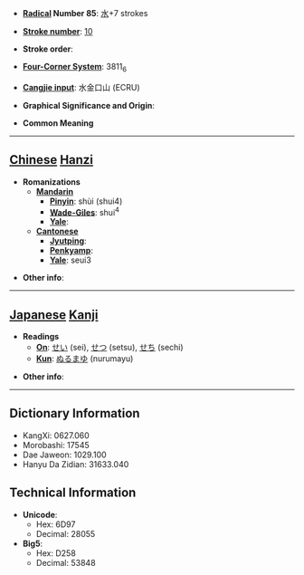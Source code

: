 * '''[[Wiktionary:Chinese radical index| Radical]] Number 85''': [[Wiktionary:Chinese radical index 水|水]]+7 strokes

* '''[[Wiktionary:Chinese total strokes index|Stroke number]]''': [[Wiktionary:Chinese total strokes index 10|10]]

* '''Stroke order''': 

* '''[[Wiktionary:Chinese four corner index|Four-Corner System]]''': 3811<sub>6</sub>

* '''[[Wiktionary:Chinese Cangjie index|Cangjie input]]''': 水金口山 (ECRU)

* '''Graphical Significance and Origin''': 

* '''Common Meaning'''

----

== [[Chinese]] [[Hanzi]] ==

* '''Romanizations'''
** '''[[Mandarin]]'''
*** '''[[Pinyin]]''': shùi (shui4)
*** '''[[Wade-Giles]]''': shui<sup>4</sup>
*** '''[[Yale]]''': 
** '''[[Cantonese]]'''
*** '''[[Jyutping]]''':
*** '''[[Penkyamp]]''': 
*** '''[[Yale]]''': seui3

* '''Other info''': 

----

== [[Japanese]] [[Kanji]] ==

* '''Readings'''
** '''[[On]]''': [[せい]] (sei), [[せつ]] (setsu), [[せち]] (sechi)
** '''[[Kun]]''': [[ぬるまゆ]] (nurumayu)

* '''Other info''':  

----

== Dictionary Information ==

* KangXi: 0627.060
* Morobashi: 17545
* Dae Jaweon: 1029.100
* Hanyu Da Zidian: 31633.040

== Technical Information ==

* '''Unicode''':
** Hex: 6D97
** Decimal: 28055
* '''Big5''':
** Hex: D258
** Decimal: 53848